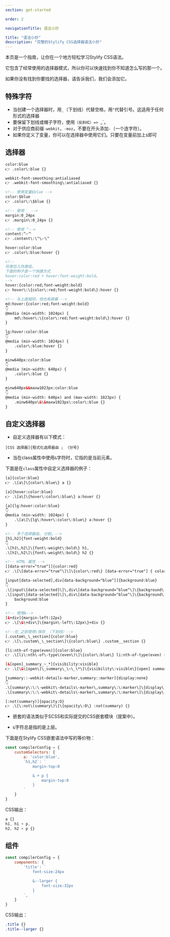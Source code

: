 ```yaml
---
section: get-started

order: 2

navigationTitle: 语法小抄

title: "语法小抄"
description: "完整的Stylify CSS选择器语法小抄"
---
```


本页是一个指南，让你在一个地方轻松学习Stylify CSS语法。

它包含了经常使用的选择器模式，所以你可以快速找到你不知道怎么写的那一个。

<Note>如果你没有找到你要找的选择器，请告诉我们，我们会添加它。</Note>

## 特殊字符
- 当创建一个选择器时，用`_`（下划线）代替空格，用`^`代替引号。这适用于任何形式的选择器
- 要保留下划线或帽子字符，使用``（反斜杠）=> ``_`。
- 对于供应商前缀`-webkit`，`-moz`，不要在开头添加`-`（一个连字符）。
- 如果你定义了变量，你可以在选择器中使用它们。只要在变量前加上`$`即可

## 选择器

```html
color:blue
👉 .color\:blue {}

webkit-font-smoothing:antialiased
👉 .webkit-font-smoothing\:antialiased {}

<!-- 使用变量$blue -->
color:$blue
👉 .color\:\$blue {}

<!-- 使用 _ -->
margin:0_24px
👉 .margin\:0_24px {}

<!-- 使用 ^-->
content:^✅^
👉 .content\:\^\✅\^

hover:color:blue
👉 .color\:blue:hover {}

<!--
将类包入伪类组。
下面的例子是一个快捷方式
hover:color:red + hover:font-weight:bold。
-->
hover:{color:red;font-weight:bold}
👉 hover\:\{color\:red;font-weight:bold\}:hover {}

<!-- 与上面相同，但也有屏幕 -->
md:hover:{color:red;font-weight:bold}
👇
@media (min-width: 1024px) {
	md\:hover\:\{color\:red;font-weight:bold\}:hover {}
}

lg:hover:color:blue
👇
@media (min-width: 1024px) {
	.color\:blue:hover {}
}

minw640px:color:blue
👇
@media (min-width: 640px) {
	.color\:blue {}
}

minw640px&&maxw1023px:color:blue
👇
@media (min-width: 640px) and (max-width: 1023px) {
	.minw640px\&\&maxw1023px\:color\:blue {}
}
```

## 自定义选择器

- 自定义选择器有以下模式：
```
[CSS 选择器]{程式化选择器由 ; （分号}
```

- 当在class属性中使用`&`字符时，它指的是当前元素。

下面是在`class`属性中自定义选择器的例子：
```html
[a]{color:blue}
👉 .\[a\]\{color\:blue\} a {}

[a]{hover:color:blue}
👉 .\[a\]\{hover\:color\:blue\} a:hover {}

[a]{lg:hover:color:blue}
👇
@media (min-width: 1024px) {
	.\[a\]\{lg\:hover\:color\:blue\} a:hover {}
}

<!-- 多个选择器由, 分割。-->
[h1,h2]{font-weight:bold}
👇
.\[h1\,h2\]\{font\-weight\:bold\} h1,
.\[h1\,h2\]\{font\-weight\:bold\} h2 {}

<!-- HTML 属性 -->
[[data-error=^true^]]{color:red}
👉 .\[\[data-error=^true^\]\]\{color\:red\} [data-error="true"] { color:red }

[input[data-selected],div[data-background=^blue^]]{background:blue}
👇
.\[input\[data-selected]\]\,div\[data-background=^blue^\]\{background\:blue\} input[data-selected],
.\[input\[data-selected]\]\,div\[data-background=^blue^\]\{background\:blue\} div[data-background="blue"] {
	background:blue
}

<!-- 使用&-->
[&+div]{margin-left:12px}
👉 .\[\&\+div\]\{margin\-left\:12px\}+div {}

<!--在_之前使用\保存_（下划线）-->
[.custom\_\_section]{color:blue}
👉 .\[\.custom\_\_section\]\{color\:blue\} .custom__section {}

[li:nth-of-type(even)]{color:blue}
👉 .\[li\:nth\-of\-type\(even\)\]\{color\:blue\} li:nth-of-type(even) {}

[&[open]_summary_~_*]{visibility:visible}
👉 .\[\&\[open\]\_summary\_\~\_\*\]\{visibility\:visible\}[open] summary ~ * {}

[summary::-webkit-details-marker,summary::marker]{display:none}
👇
.\[summary\:\:\-webkit\-details\-marker\,summary\:\:marker\]\{display\:none\} summary::-webkit-details-marker,
.\[summary\:\:\-webkit\-details\-marker\,summary\:\:marker\]\{display\:none\} summary::marker {}

[:not(summary)]{opacity:O}
👉 .\[\:not\(summary\)\]\{opacity\:O\} :not(summary) {}
```

- 嵌套的语法类似于SCSS和实际提交的CSS嵌套模块（提案中）。

- `&`字符总是指的是上层。

下面是在Stylify CSS嵌套语法中写的等价物：
```javascript
const compilerConfig = {
	customSelectors: {
		a: 'color:blue',
		`h1,h2`: `
			margin-top:0

			& + p {
				margin-top:0
			}
		`
	}
}
```

CSS输出：
```css
a {}
h1, h1 + p,
h2, h2 + p {}
```


## 组件


```javascript
const compilerConfig = {
	components: {
		'title': `
			font-size:24px

			&--larger {
				font-size:32px
			}
		`,
	}
}
```

CSS输出：
```css
.title {}
.title--larger {}
```
